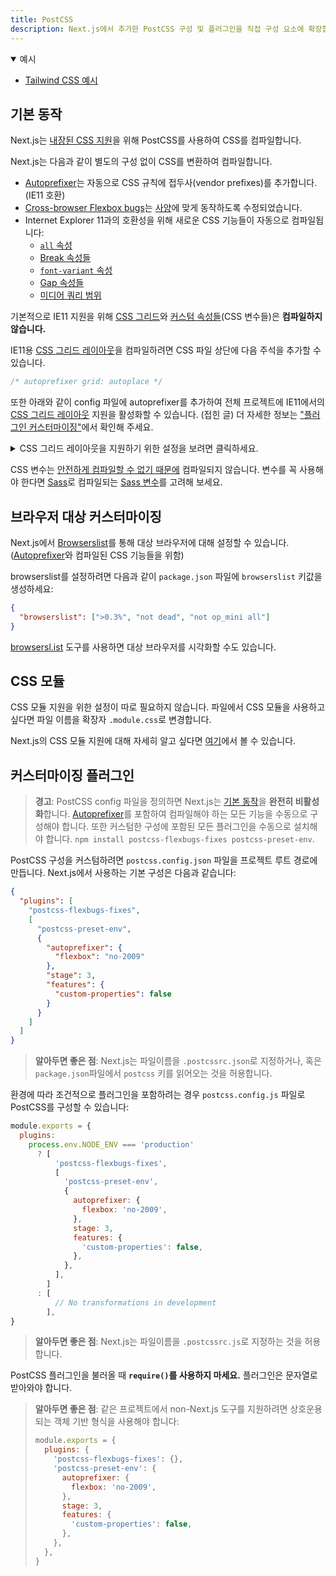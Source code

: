 ```yaml
---
title: PostCSS
description: Next.js에서 추가한 PostCSS 구성 및 플러그인을 직접 구성 요소에 확장합니다.
---
```


<details open>
  <summary>예시</summary>

- [Tailwind CSS 예시](https://github.com/vercel/next.js/tree/canary/examples/with-tailwindcss)

</details>

## 기본 동작

Next.js는 [내장된 CSS 지원](/docs/pages/building-your-application/styling)을 위해 PostCSS를 사용하여 CSS를 컴파일합니다.

Next.js는 다음과 같이 별도의 구성 없이 CSS를 변환하여 컴파일합니다.

- [Autoprefixer](https://github.com/postcss/autoprefixer)는 자동으로 CSS 규칙에 접두사(vendor prefixes)를 추가합니다. (IE11 호환)
- [Cross-browser Flexbox bugs](https://github.com/philipwalton/flexbugs)는 [사양](https://www.w3.org/TR/css-flexbox-1/)에 맞게 동작하도록 수정되었습니다.
- Internet Explorer 11과의 호환성을 위해 새로운 CSS 기능들이 자동으로 컴파일됩니다:
  - [`all` 속성](https://developer.mozilla.org/en-US/docs/Web/CSS/all)
  - [Break 속성들](https://developer.mozilla.org/en-US/docs/Web/CSS/break-after)
  - [`font-variant` 속성](https://developer.mozilla.org/en-US/docs/Web/CSS/font-variant)
  - [Gap 속성들](https://developer.mozilla.org/en-US/docs/Web/CSS/gap)
  - [미디어 쿼리 범위](https://developer.mozilla.org/en-US/docs/Web/CSS/Media_Queries/Using_media_queries#Syntax_improvements_in_Level_4)

기본적으로 IE11 지원을 위해 [CSS 그리드](https://www.w3.org/TR/css-grid-1/)와 [커스텀 속성들](https://developer.mozilla.org/en-US/docs/Web/CSS/var)(CSS 변수들)은 **컴파일하지 않습니다.**

IE11용 [CSS 그리드 레이아웃](https://developer.mozilla.org/en-US/docs/Web/CSS/grid)을 컴파일하려면 CSS 파일 상단에 다음 주석을 추가할 수 있습니다.

```css
/* autoprefixer grid: autoplace */
```

또한 아래와 같이 config 파일에 autoprefixer를 추가하여 전체 프로젝트에 IE11에서의 [CSS 그리드 레이아웃](https://developer.mozilla.org/en-US/docs/Web/CSS/grid) 지원을 활성화할 수 있습니다. (접힌 글)
더 자세한 정보는 ["플러그인 커스터마이징"](#customizing-plugins)에서 확인해 주세요.

<details>
  <summary>CSS 그리드 레이아웃을 지원하기 위한 설정을 보려면 클릭하세요.</summary>

```json filename="postcss.config.json"
{
  "plugins": [
    "postcss-flexbugs-fixes",
    [
      "postcss-preset-env",
      {
        "autoprefixer": {
          "flexbox": "no-2009",
          "grid": "autoplace"
        },
        "stage": 3,
        "features": {
          "custom-properties": false
        }
      }
    ]
  ]
}
```

</details>

CSS 변수는 [안전하게 컴파일할 수 없기 때문에](https://github.com/MadLittleMods/postcss-css-variables#caveats) 컴파일되지 않습니다.
변수를 꼭 사용해야 한다면 [Sass](https://sass-lang.com/)로 컴파일되는 [Sass 변수](https://sass-lang.com/documentation/variables)를 고려해 보세요.

## 브라우저 대상 커스터마이징

Next.js에서 [Browserslist](https://github.com/browserslist/browserslist)를 통해 대상 브라우저에 대해 설정할 수 있습니다. ([Autoprefixer](https://github.com/postcss/autoprefixer)와 컴파일된 CSS 기능들을 위함)

browserslist를 설정하려면 다음과 같이 `package.json` 파일에 `browserslist` 키값을 생성하세요:

```json filename="package.json"
{
  "browserslist": [">0.3%", "not dead", "not op_mini all"]
}
```

[browsersl.ist](https://browsersl.ist/?q=%3E0.3%25%2C+not+ie+11%2C+not+dead%2C+not+op_mini+all) 도구를 사용하면 대상 브라우저를 시각화할 수도 있습니다.

## CSS 모듈

CSS 모듈 지원을 위한 설정이 따로 필요하지 않습니다. 파일에서 CSS 모듈을 사용하고 싶다면 파일 이름을 확장자 `.module.css`로 변경합니다.

Next.js의 CSS 모듈 지원에 대해 자세히 알고 싶다면 [여기](/docs/pages/building-your-application/styling)에서 볼 수 있습니다.

## 커스터마이징 플러그인

> **경고**: PostCSS config 파일을 정의하면 Next.js는 [기본 동작](#default-behavior)을 **완전히 비활성화**합니다.
> [Autoprefixer](https://github.com/postcss/autoprefixer)를 포함하여 컴파일해야 하는 모든 기능을 수동으로 구성해야 합니다.
> 또한 커스텀한 구성에 포함된 모든 플러그인을 수동으로 설치해야 합니다. `npm install postcss-flexbugs-fixes postcss-preset-env`.

PostCSS 구성을 커스텀하려면 `postcss.config.json` 파일을 프로젝트 루트 경로에 만듭니다.
Next.js에서 사용하는 기본 구성은 다음과 같습니다:

```json filename="postcss.config.json"
{
  "plugins": [
    "postcss-flexbugs-fixes",
    [
      "postcss-preset-env",
      {
        "autoprefixer": {
          "flexbox": "no-2009"
        },
        "stage": 3,
        "features": {
          "custom-properties": false
        }
      }
    ]
  ]
}
```

> **알아두면 좋은 점**: Next.js는 파일이름을 `.postcssrc.json`로 지정하거나, 혹은 `package.json`파일에서 `postcss` 키를 읽어오는 것을 허용합니다.

환경에 따라 조건적으로 플러그인을 포함하려는 경우 `postcss.config.js` 파일로 PostCSS를 구성할 수 있습니다:

```js filename="postcss.config.js"
module.exports = {
  plugins:
    process.env.NODE_ENV === 'production'
      ? [
          'postcss-flexbugs-fixes',
          [
            'postcss-preset-env',
            {
              autoprefixer: {
                flexbox: 'no-2009',
              },
              stage: 3,
              features: {
                'custom-properties': false,
              },
            },
          ],
        ]
      : [
          // No transformations in development
        ],
}
```

> **알아두면 좋은 점**: Next.js는 파일이름을 `.postcssrc.js`로 지정하는 것을 허용합니다.

PostCSS 플러그인을 불러올 때 **`require()`를 사용하지 마세요.** 플러그인은 문자열로 받아와야 합니다.

> **알아두면 좋은 점**: 같은 프로젝트에서 non-Next.js 도구를 지원하려면 상호운용되는 객체 기반 형식을 사용해야 합니다:
>
> ```js
> module.exports = {
>   plugins: {
>     'postcss-flexbugs-fixes': {},
>     'postcss-preset-env': {
>       autoprefixer: {
>         flexbox: 'no-2009',
>       },
>       stage: 3,
>       features: {
>         'custom-properties': false,
>       },
>     },
>   },
> }
> ```
